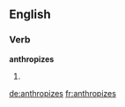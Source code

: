 
==English==

===Verb===
'''anthropizes'''

# {{en-third-person singular of|anthropize}}

[[de:anthropizes]]
[[fr:anthropizes]]